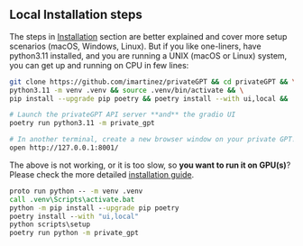 ## Local Installation steps

The steps in [Installation](/installation) section are better explained and cover more
setup scenarios (macOS, Windows, Linux).
But if you like one-liners, have python3.11 installed, and you are running a UNIX (macOS or Linux)
system, you can get up and running on CPU in few lines:

```bash
git clone https://github.com/imartinez/privateGPT && cd privateGPT && \
python3.11 -m venv .venv && source .venv/bin/activate && \
pip install --upgrade pip poetry && poetry install --with ui,local && ./scripts/setup

# Launch the privateGPT API server **and** the gradio UI
poetry run python3.11 -m private_gpt

# In another terminal, create a new browser window on your private GPT!
open http://127.0.0.1:8001/
```

The above is not working, or it is too slow, so **you want to run it on GPU(s)**?
Please check the more detailed [installation guide](/installation).

```cmd
proto run python -- -m venv .venv
call .venv\Scripts\activate.bat
python -m pip install --upgrade pip poetry
poetry install --with "ui,local"
python scripts\setup
poetry run python -m private_gpt
```
